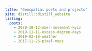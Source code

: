 ```yaml
---
title: "Geospatial posts and projects"
site: distill::distill_website
listing: 
  posts:
    - 2020-10-12-uber-movement-kyiv
    - 2019-11-11-excess-degree-days 
    - 2019-02-18-weather
    - 2017-11-26-pixel-maps
---
```


